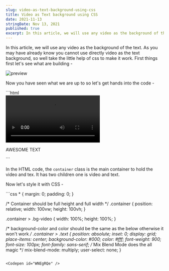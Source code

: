 ```yaml
---
slug: video-as-text-background-using-css
title: Video as Text background using CSS
date: 2021-11-13
stringDate: Nov 13, 2021
published: true
excerpt: In this article, we will use any video as the background of the text. As you may have already know you cannot use directly video as the text background.
---
```


In this article, we will use any video as the background of the text. As you may have already know you cannot use directly video as the text background, so well take the little help of css to make it work. First things first let's see what are building -

![preview](https://i.imgur.com/mp1uZmU.gif)

Now you have seen what we are up to so let's get hands into the code -


<CodeTitle title="index.html" />
```html
<div class="container">
  <video class="bg-video" autoplay loop>
    <source src="https://imgur.com/2cSaKIt.mp4" type="video/mp4" />
  </video>
  <p class="text">AWESOME TEXT</p>
</div>
```

In the HTML code, the `container` class is the main container to hold the video and tex. It has two children one is video and text.

Now let's style it with CSS -

<CodeTitle title="styles.css" />
```css
* {
  margin: 0;
  padding: 0;
}

/* Container should be full height and full width */
.container {
  position: relative;
  width: 100vw;
  height: 100vh;
}

.container > .bg-video {
  width: 100%;
  height: 100%;
}

/* background-color and color should be the same as the below otherwise it won't work */
.container > .text {
  position: absolute;
  inset: 0;
  display: grid;
  place-items: center;
  background-color: #000;
  color: #fff;
  font-weight: 900;
  font-size: 100px;
  font-family: sans-serif;
  /* Mix Blend Mode does the all magic */
  mix-blend-mode: multiply;
  user-select: none;
}
```

<Codepen id="WNEgRQe" />

